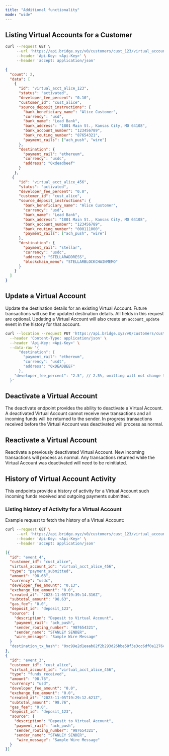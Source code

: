 ```yaml
---
title: "Additional functionality"
mode: "wide"
---
```


## **Listing Virtual Accounts for a Customer**

```bash Request
curl --request GET \
     --url 'https://api.bridge.xyz/v0/customers/cust_123/virtual_accounts' \
     --header 'Api-Key: <Api-Key>' \
     --header 'accept: application/json'	
```

```json Response
{
  "count": 2,
  "data": [
    {
      "id": "virtual_acct_alice_123",
      "status": "activated",
      "developer_fee_percent": "0.10",
      "customer_id": "cust_alice",
      "source_deposit_instructions": {
        "bank_beneficiary_name": "Alice Customer",
        "currency": "usd",
        "bank_name": "Lead Bank",
        "bank_address": "1801 Main St., Kansas City, MO 64108",
        "bank_account_number": "123456789",
        "bank_routing_number": "87654321",
        "payment_rails": ["ach_push", "wire"]
      },
      "destination": {
        "payment_rail": "ethereum",
        "currency": "usdc",
        "address": "0xdeadbeef"
      }
    },
   {
      "id": "virtual_acct_alice_456",
      "status": "activated",
      "developer_fee_percent": "0.0",
      "customer_id": "cust_alice",
      "source_deposit_instructions": {
        "bank_beneficiary_name": "Alice Customer",
        "currency": "usd",
        "bank_name": "Lead Bank",
        "bank_address": "1801 Main St., Kansas City, MO 64108",
        "bank_account_number": "123456789",
        "bank_routing_number": "000111000",
        "payment_rails": ["ach_push", "wire"]
      },
      "destination": {
        "payment_rail": "stellar",
        "currency": "usdc",
        "address": "STELLARADDRESS",
        "blockchain_memo": "STELLARBLOCKCHAINMEMO"
      }
    } 
  ]
}
```

## **Update a Virtual Account**

Update the destination details for an existing Virtual Account. Future transactions will use the updated destination details. All fields in this request are optional. Updating a Virtual Account will also create an `account_update` event in the history for that account.

```bash
curl --location --request PUT 'https://api.bridge.xyz/v0/customers/cust_alice/virtual_accounts/va_123' \
  --header 'Content-Type: application/json' \
  --header 'Api-Key: <Api-Key>' \
  --data-raw '{
	  "destination": {
	    "payment_rail": "ethereum",
	    "currency": "usdt",
	    "address": "0xDEADBEEF"
	  },
    "developer_fee_percent": "2.5", // 2.5%, omitting will not change the existing dev fee percent
  }'
```

## **Deactivate a Virtual Account**

The deactivate endpoint provides the ability to deactivate a Virtual Account. A deactivated Virtual Account cannot receive new transactions and all incoming funds will be returned to the sender. In progress transactions received before the Virtual Account was deactivated will process as normal.

## **Reactivate a Virtual Account**

Reactivate a previously deactivated Virtual Account. New incoming transactions will process as normal. Any transactions returned while the Virtual Account was deactivated will need to be reinitiated.

## **History of Virtual Account Activity**

This endpoints provide a history of activity for a Virtual Account such incoming funds received and outgoing payments submitted.

### **Listing history of Activity for a Virtual Account**

Example request to fetch the history of a Virtual Account:

```bash Request
curl --request GET \
     --url 'https://api.bridge.xyz/v0/customers/cust_123/virtual_accounts/virtual_acct_alice_123/history' \
     --header 'Api-Key: <Api-Key>' \
     --header 'accept: application/json'
```

```json Response
[{
  "id": "event_4",
  "customer_id": "cust_alice",
  "virtual_account_id": "virtual_acct_alice_456",
  "type": "payment_submitted",
  "amount": "98.63",
  "currency": "usdc",
  "developer_fee_amount": "0.13",
  "exchange_fee_amount": "0.0",
  "created_at": "2023-11-05T19:39:14.316Z",
  "subtotal_amount": "98.63",
  "gas_fee": "0.0",
  "deposit_id": "deposit_123",
  "source": {
    "description": "Deposit to Virtual Account",
    "payment_rail": "ach_push",
    "sender_routing_number": "987654321",
    "sender_name": "STANLEY SENDER",
    "wire_message": "Sample Wire Message"
  }
  "destination_tx_hash": "0xc99e2d1eaab82f2b293d26bbe58f3e3cc6df0a1276cdad89233767ef619b1e37"
},
{
  "id": "event_3",
  "customer_id": "cust_alice",
  "virtual_account_id": "virtual_acct_alice_456",
  "type": "funds_received",
  "amount": "98.76",
  "currency": "usd",
  "developer_fee_amount": "0.0",
  "exchange_fee_amount": "0.0",
  "created_at": "2023-11-05T19:29:12.621Z",
  "subtotal_amount": "98.76",
  "gas_fee": "0.0",
  "deposit_id": "deposit_123",
  "source": {
    "description": "Deposit to Virtual Account",
    "payment_rail": "ach_push",
    "sender_routing_number": "987654321",
    "sender_name": "STANLEY SENDER",
     "wire_message": "Sample Wire Message"
  }
}]
```